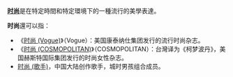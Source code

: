 '''[[时尚|时尚]]'''是在特定時間和特定環境下的一種流行的美學表達。

'''时尚'''還可以指：
* 《[[时尚_(Vogue)|时尚 (Vogue)]]》（Vogue）：美国康泰纳仕集团发行的流行时尚杂志。
* 《[[时尚_(COSMOPOLITAN)|时尚 (COSMOPOLITAN)]]》（COSMOPOLITAN）：台灣译为《柯梦波丹》，美国赫斯特国际集团发行的时尚女性杂志。
* [[时尚_(歌手)|时尚 (歌手)]]，中国大陆创作歌手，城时男孩组合成员。

{{disambig|Cat=二字作品消歧义|S时}}